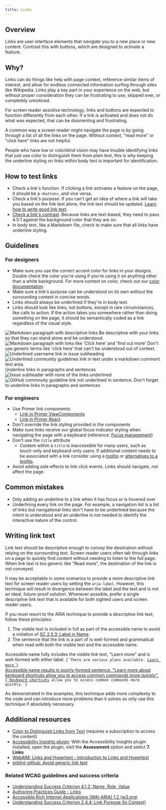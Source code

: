 ```yaml
---
title: Links
---
```


## Overview
Links are user interface elements that *navigate* you to a new place or new content. Contrast this with buttons, which are designed to *activate* a feature.

## Why?
Links can do things like help with page context, reference similar items of interest, and allow for endless connected information surfing through sites like Wikipedia. Links play a key part in your experience on the web, but without proper consideration they can be frustrating to use, skipped over, or completely unnoticed. 

For screen reader assistive technology, links and buttons are expected to function differently from each other. If a link is activated and does not do what was expected, that can be disorienting and frustrating. 

A common way a screen reader might navigate the page is by going through a list of all the links on the page. Without context, "read more" or "click here" links are not helpful. 

People who have low or colorblind vision may have trouble identifying links that just use color to distinguish them from plain text, this is why keeping the underline styling on links within body text is important for identification.

## How to test links
- Check a link's function. If clicking a link activates a feature on the page, it should be a `<button>`, and vice versa. 
- Check a link's purpose. If you can't get an idea of where a link will take you based on the link text alone, the link text should be updated. [Learn how to write good link text](#writing-link-text).
- [Check a link's contrast](https://webaim.org/resources/contrastchecker/). Because links are text-based, they need to pass 4.5:1 against the background color that they are on.
- In body text, like a Markdown file, check to make sure that all links have underline styling. 

## Guidelines

### For designers
- Make sure you use the correct accent color for links in your designs. Double check the color you're using if you're using it on anything other than a white background. For more context on color, check out our [color documentation](https://primer.style/design/foundations/color).
- Make sure a link's purpose can be understood on its own without the surrounding context in concise words. 
- Links should always be underlined if they're in body text. 
- Links should look like links, not buttons, except in rare circumstances, like calls to action. If the action takes you somewhere rather than doing something on the page, it should be semantically coded as a link regardless of the visual style.

<DoDontContainer>
    <Do>
        <img src="https://user-images.githubusercontent.com/40274682/160483376-a88eb64f-ce80-4a11-93b5-6d882b1970eb.png" alt="Markdown paragraph with descriptive links"/>
        <Caption>Be descriptive with your links so that they can stand alone and be understood.</Caption>
    </Do>
    <Dont>
        <img src="https://user-images.githubusercontent.com/40274682/160474793-2fd3085f-0813-43ed-8b43-c1a5f14aaea9.png" alt="Markdown paragraph with links like 'Click here' and 'find out more'" />
        <Caption>Don't use generic terms like 'click here' that can't be understood out of context.</Caption>
    </Dont>
</DoDontContainer>

<DoDontContainer>
    <Do>
        <img src="https://user-images.githubusercontent.com/40274682/160474794-06a75b30-06d3-475e-863f-605e8a6dad72.png" alt="Underlined username link in issue subheading"/>
        <img src="https://user-images.githubusercontent.com/40274682/160474798-175a588f-4a03-4b42-8787-0af13bc71311.png" alt="Underlined community guidelines link in text under a markdown comment text area." />
        <Caption>Underline links in paragraphs and sentences</Caption>
    </Do>
    <Dont>
        <img src="https://user-images.githubusercontent.com/40274682/160474800-b505369e-1730-4c14-b426-70b5bd016a6c.png" alt="Issue subheader with none of the links underlined"/>
        <img src="https://user-images.githubusercontent.com/40274682/160474802-3fe6b792-3c79-40ce-a443-c2279a3a785b.png" alt="GitHub commnuity guideline link not underlined in sentence."/>
        <Caption>Don't forget to underline links in paragraphs and sentences</Caption>
    </Dont>
</DoDontContainer>


### For engineers
- Use Primer link components:
	- [Link in Primer ViewComponents](https://primer.style/view-components/components/link)
	- [Link in Primer React](https://primer.style/react/Link)
- Don't override the link styling provided in the components
- Make sure links receive our global focus indicator styling when navigating the page with a keyboard (reference: [Focus management](https://primer.style/design/accessibility/focus-management))
- Don't use the `title` attribute
  - Content within a `title` is inaccessible for many users, such as touch-only and keyboard-only users. If additional content needs to be associated with a link consider using a [tooltip](https://primer.style/view-components/components/alpha/tooltip) or [alternatives to a tooltip](https://primer.style/design/accessibility/tooltip-alternatives).
- Avoid adding side effects to link click events. Links should navigate, not affect the page.

## Common mistakes
- Only adding an underline to a link when it has focus or is hovered over
- Underlining every link on the page. For example, a navigation list is a list of links but navigational links don't have to be underlined because the intent is understood and an underline is not needed to identify the interactive nature of the control.

## Writing link text

Link text should be descriptive enough to convey the destination without relying on the surrounding text. Screen reader users often tab through links on a page to quickly find content without needing to listen to the full page.
When link text is too generic like "Read more", the destination of the link is not conveyed. 

It may be acceptable in some scenarios to provide a more descriptive link text for screen reader users by setting the `aria-label`. However, this technique will result in divergence between the label and the text and is not an ideal, future-proof solution.
Whenever possible, prefer a single descriptive link text that is available for both sighted users and screen reader users.

If you must resort to the ARIA technique to provide a descriptive link text, follow these principles:

1. The visible text is included in full as part of the accessible name to avoid a violation of [SC 2.5.3: Label in Name](https://www.w3.org/WAI/WCAG21/Understanding/label-in-name.html).
2. The sentence that the link is a part of is well-formed and grammatical when read with both the visible text and the accessible name.

<DoDontContainer>
    <Do>
      <Caption>Accessible name fully includes the visible link text, "Learn more" and is well-formed with either label.</Caption>
      <Code className="language-html">{`There are various plans available. <a href="..." aria-label="Learn more about GitHub pricing plans">Learn more</button>`}</Code>
      <br />
    </Do>
    <Dont>
      <Caption>Accessible name results in poorly-formed sentence, "Learn more about keyboard shortcuts allow you to access common commands more quickly". </Caption>
      <Code className="language-html">{`<a href="..." aria-label="Learn more about keyboard shortcuts">Keyboard shortcuts</a> allow you to access common commands more quickly.`}</Code>
    </Dont>
</DoDontContainer>

As demonstrated in the examples, this technique adds more complexity to the code and can introduce more problems than it solves so only use this technique if absolutely necessary.

## Additional resources
- [Color to Distinguish Links from Text](https://dequeuniversity.com/class/visual-design/color/distinguish-links-from-text) (requires a subscription to access the content)
- [Accessibility Insights plugin](https://accessibilityinsights.io/en/): With the Accessibility Insights plugin installed, open the plugin, visit the **Assessment** option and select **7. Links**
- [WebAIM: Links and Hypertext - Introduction to Links and Hypertext](https://webaim.org/techniques/hypertext/)
- [erblint-github: Avoid generic link text](https://github.com/github/erblint-github/blob/main/docs/rules/accessibility/avoid-generic-link-text-counter.md)

### Related WCAG guidelines and success criteria
- [Understanding Success Criterion 4.1.2: Name, Role, Value](https://www.w3.org/WAI/WCAG21/Understanding/name-role-value.html)
- [Authoring Practices Guide - Links](https://www.w3.org/TR/wai-aria-practices-1.2/#link)
- [Accessible Rich Internet Applications (WAI-ARIA) 1.2 (w3.org)](https://www.w3.org/TR/wai-aria-1.2/#link)
- [Understanding Success Criterion 2.4.4: Link Purpose (In Context)](https://www.w3.org/WAI/WCAG21/Understanding/link-purpose-in-context.html)
